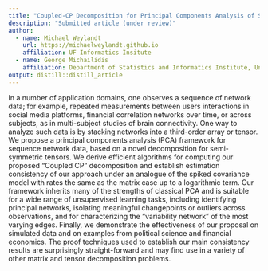 ```yaml
---
title: "Coupled-CP Decomposition for Principal Components Analysis of Symmetric Networks"
description: "Submitted article (under review)"
author:
  - name: Michael Weylandt
    url: https://michaelweylandt.github.io
    affiliation: UF Informatics Insitute
  - name: George Michailidis
    affiliation: Department of Statistics and Informatics Institute, University of Florida
output: distill::distill_article
---
```


In a number of application domains, one observes a sequence of network data; for example, repeated measurements between users interactions in social media platforms, financial correlation networks over time, or across subjects, as in multi-subject studies of brain connectivity. One way to analyze such data is by stacking networks into a third-order array or tensor. We propose a principal components analysis (PCA) framework for sequence network data, based on a novel decomposition for semi-symmetric tensors. We derive efficient algorithms for computing our proposed "Coupled CP" decomposition and establish estimation consistency of our approach under an analogue of the spiked covariance model with rates the same as the matrix case up to a logarithmic term. Our framework inherits many of the strengths of classical PCA and is suitable for a wide range of unsupervised learning tasks, including identifying principal networks, isolating meaningful changepoints or outliers across observations, and for characterizing the "variability network" of the most varying edges. Finally, we demonstrate the effectiveness of our proposal on simulated data and on examples from political science and financial economics. The proof techniques used to establish our main consistency results are surprisingly straight-forward and may find use in a variety of other matrix and tensor decomposition problems. 

